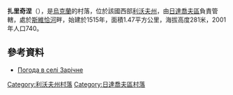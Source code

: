 {{coord|49|12|38|N|24|12|21|E|scale:100000|display=title}}

'''扎里奇涅'''（{{lang-uk|Зарічне}}），是[[烏克蘭|烏克蘭]]的村落，位於該國西部[[利沃夫州|利沃夫州]]，由[[日達喬夫區|日達喬夫區]]負責管轄，處於[[斯維恰河|斯維恰河]]畔，始建於1515年，面積1.47平方公里，海拔高度281米，2001年人口740。

==參考資料==
* [http://weather.in.ua/ua/l'vovskaja/8549 Погода в селі Зарічне] {{Wayback|url=http://weather.in.ua/ua/l'vovskaja/8549 |date=20111221154331 }}

{{DEFAULTSORT:Зарічне}}
[[Category:利沃夫州村落|Category:利沃夫州村落]]
[[Category:日達喬夫區村落|Category:日達喬夫區村落]]


{{Lviv-geo-stub}}